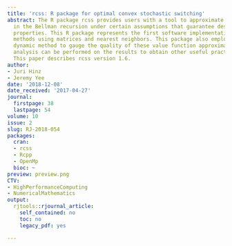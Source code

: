 ```yaml
---
title: 'rcss: R package for optimal convex stochastic switching'
abstract: The R package rcss provides users with a tool to approximate the value functions
  in the Bellman recursion under certain assumptions that guarantee desirable convergence
  properties. This R package represents the first software implementation of these
  methods using matrices and nearest neighbors. This package also employs a pathwise
  dynamic method to gauge the quality of these value function approximations. Statistical
  analysis can be performed on the results to obtain other useful practical insights.
  This paper describes rcss version 1.6.
author:
- Juri Hinz
- Jeremy Yee
date: '2018-12-08'
date_received: '2017-04-27'
journal:
  firstpage: 38
  lastpage: 54
volume: 10
issue: 2
slug: RJ-2018-054
packages:
  cran:
  - rcss
  - Rcpp
  - OpenMp
  bioc: ~
preview: preview.png
CTV:
- HighPerformanceComputing
- NumericalMathematics
output:
  rjtools::rjournal_article:
    self_contained: no
    toc: no
    legacy_pdf: yes

---
```


